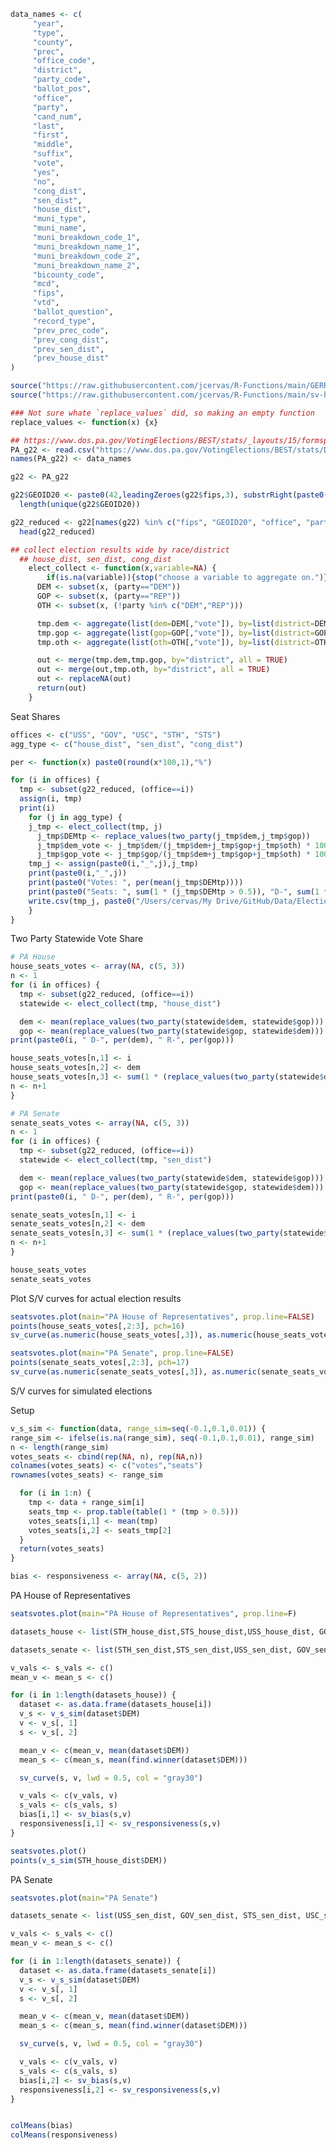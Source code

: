 

```r
data_names <- c(
     "year",
     "type",
     "county",
     "prec",
     "office_code",
     "district",
     "party_code",
     "ballot_pos",
     "office",
     "party",
     "cand_num",
     "last",
     "first",
     "middle",
     "suffix",
     "vote",
     "yes",
     "no",
     "cong_dist",
     "sen_dist",
     "house_dist",
     "muni_type",
     "muni_name",
     "muni_breakdown_code_1",
     "muni_breakdown_name_1",
     "muni_breakdown_code_2",
     "muni_breakdown_name_2",
     "bicounty_code",
     "mcd",
     "fips",
     "vtd",
     "ballot_question",
     "record_type",
     "prev_prec_code",
     "prev_cong_dist",
     "prev_sen_dist",
     "prev_house_dist"
)
```

```r
source("https://raw.githubusercontent.com/jcervas/R-Functions/main/GERRYfunctions.R")
source("https://raw.githubusercontent.com/jcervas/R-Functions/main/sv-hyp.R")

### Not sure whate `replace_values` did, so making an empty function
replace_values <- function(x) {x}
```

```r
## https://www.dos.pa.gov/VotingElections/BEST/stats/_layouts/15/formspubs/formsandpubs.aspx
PA_g22 <- read.csv("https://www.dos.pa.gov/VotingElections/BEST/stats/Documents/ElectionReturns_2022_General_PrecinctReturns.txt", header=FALSE, stringsAsFactors=FALSE)
names(PA_g22) <- data_names
```

```r
g22 <- PA_g22

g22$GEOID20 <- paste0(42,leadingZeroes(g22$fips,3), substrRight(paste0("000000",g22$prec),6))
  length(unique(g22$GEOID20))

g22_reduced <- g22[names(g22) %in% c("fips", "GEOID20", "office", "party", "last", "prec", "cong_dist", "house_dist", "sen_dist", "vote", "muni_name")]
  head(g22_reduced)
```


```r
## collect election results wide by race/district
  ## house_dist, sen_dist, cong_dist
    elect_collect <- function(x,variable=NA) {
        if(is.na(variable)){stop("choose a variable to aggregate on.")}
      DEM <- subset(x, (party=="DEM"))
      GOP <- subset(x, (party=="REP"))
      OTH <- subset(x, (!party %in% c("DEM","REP")))

      tmp.dem <- aggregate(list(dem=DEM[,"vote"]), by=list(district=DEM[,variable]), FUN=sum)
      tmp.gop <- aggregate(list(gop=GOP[,"vote"]), by=list(district=GOP[,variable]), FUN=sum)
      tmp.oth <- aggregate(list(oth=OTH[,"vote"]), by=list(district=OTH[,variable]), FUN=sum)

      out <- merge(tmp.dem,tmp.gop, by="district", all = TRUE)
      out <- merge(out,tmp.oth, by="district", all = TRUE)
      out <- replaceNA(out)
      return(out)
    }
```



Seat Shares
```r
offices <- c("USS", "GOV", "USC", "STH", "STS")
agg_type <- c("house_dist", "sen_dist", "cong_dist")

per <- function(x) paste0(round(x*100,1),"%")

for (i in offices) {
  tmp <- subset(g22_reduced, (office==i))
  assign(i, tmp)
  print(i)
    for (j in agg_type) {
    j_tmp <- elect_collect(tmp, j)
      j_tmp$DEMtp <- replace_values(two_party(j_tmp$dem,j_tmp$gop))
      j_tmp$dem_vote <- j_tmp$dem/(j_tmp$dem+j_tmp$gop+j_tmp$oth) * 100
      j_tmp$gop_vote <- j_tmp$gop/(j_tmp$dem+j_tmp$gop+j_tmp$oth) * 100
    tmp_j <- assign(paste0(i,"_",j),j_tmp)
    print(paste0(i,"_",j))
    print(paste0("Votes: ", per(mean(j_tmp$DEMtp))))
    print(paste0("Seats: ", sum(1 * (j_tmp$DEMtp > 0.5)), "D-", sum(1 * (j_tmp$DEMtp < 0.5)),"R (", per(mean(1 * (j_tmp$DEMtp > 0.5))),")"))
    write.csv(tmp_j, paste0("/Users/cervas/My Drive/GitHub/Data/Elections/State Legislature/PA/data/",i,"_",j,".csv"), row.names=F)
    }
}

```

Two Party Statewide Vote Share
```r
# PA House
house_seats_votes <- array(NA, c(5, 3))
n <- 1
for (i in offices) {
  tmp <- subset(g22_reduced, (office==i))
  statewide <- elect_collect(tmp, "house_dist")

  dem <- mean(replace_values(two_party(statewide$dem, statewide$gop)))
  gop <- mean(replace_values(two_party(statewide$gop, statewide$dem)))
print(paste0(i, " D-", per(dem), " R-", per(gop)))

house_seats_votes[n,1] <- i
house_seats_votes[n,2] <- dem
house_seats_votes[n,3] <- sum(1 * (replace_values(two_party(statewide$dem, statewide$gop)) > 0.5))/length(two_party(statewide$dem, statewide$gop))
n <- n+1
}

# PA Senate
senate_seats_votes <- array(NA, c(5, 3))
n <- 1
for (i in offices) {
  tmp <- subset(g22_reduced, (office==i))
  statewide <- elect_collect(tmp, "sen_dist")

  dem <- mean(replace_values(two_party(statewide$dem, statewide$gop)))
  gop <- mean(replace_values(two_party(statewide$gop, statewide$dem)))
print(paste0(i, " D-", per(dem), " R-", per(gop)))

senate_seats_votes[n,1] <- i
senate_seats_votes[n,2] <- dem
senate_seats_votes[n,3] <- sum(1 * (replace_values(two_party(statewide$dem, statewide$gop)) > 0.5)/length(two_party(statewide$dem, statewide$gop)))
n <- n+1
}

house_seats_votes
senate_seats_votes

```

Plot S/V curves for actual election results
```r
seatsvotes.plot(main="PA House of Representatives", prop.line=FALSE)
points(house_seats_votes[,2:3], pch=16)
sv_curve(as.numeric(house_seats_votes[,3]), as.numeric(house_seats_votes[,2]), lwd=3, col="gray70")

seatsvotes.plot(main="PA Senate", prop.line=FALSE)
points(senate_seats_votes[,2:3], pch=17)
sv_curve(as.numeric(senate_seats_votes[,3]), as.numeric(senate_seats_votes[,2]), lwd=3, col="gray70")

```


S/V curves for simulated elections

Setup
```r

v_s_sim <- function(data, range_sim=seq(-0.1,0.1,0.01)) {
range_sim <- ifelse(is.na(range_sim), seq(-0.1,0.1,0.01), range_sim)
n <- length(range_sim)
votes_seats <- cbind(rep(NA, n), rep(NA,n))
colnames(votes_seats) <- c("votes","seats")
rownames(votes_seats) <- range_sim

  for (i in 1:n) {
    tmp <- data + range_sim[i]
    seats_tmp <- prop.table(table(1 * (tmp > 0.5)))
    votes_seats[i,1] <- mean(tmp)
    votes_seats[i,2] <- seats_tmp[2]
  }
  return(votes_seats)
}

bias <- responsiveness <- array(NA, c(5, 2))

```

PA House of Representatives
```r
seatsvotes.plot(main="PA House of Representatives", prop.line=F)

datasets_house <- list(STH_house_dist,STS_house_dist,USS_house_dist, GOV_house_dist, USC_house_dist)

datasets_senate <- list(STH_sen_dist,STS_sen_dist,USS_sen_dist, GOV_sen_dist, USC_sen_dist)

v_vals <- s_vals <- c()
mean_v <- mean_s <- c()

for (i in 1:length(datasets_house)) {
  dataset <- as.data.frame(datasets_house[i])
  v_s <- v_s_sim(dataset$DEM)
  v <- v_s[, 1]
  s <- v_s[, 2]

  mean_v <- c(mean_v, mean(dataset$DEM))
  mean_s <- c(mean_s, mean(find.winner(dataset$DEM)))

  sv_curve(s, v, lwd = 0.5, col = "gray30")

  v_vals <- c(v_vals, v)
  s_vals <- c(s_vals, s)
  bias[i,1] <- sv_bias(s,v)
  responsiveness[i,1] <- sv_responsiveness(s,v)
}

seatsvotes.plot()
points(v_s_sim(STH_house_dist$DEM))

```

PA Senate
```r
seatsvotes.plot(main="PA Senate")

datasets_senate <- list(USS_sen_dist, GOV_sen_dist, STS_sen_dist, USC_sen_dist, STH_sen_dist)

v_vals <- s_vals <- c()
mean_v <- mean_s <- c()

for (i in 1:length(datasets_senate)) {
  dataset <- as.data.frame(datasets_senate[i])
  v_s <- v_s_sim(dataset$DEM)
  v <- v_s[, 1]
  s <- v_s[, 2]

  mean_v <- c(mean_v, mean(dataset$DEM))
  mean_s <- c(mean_s, mean(find.winner(dataset$DEM)))

  sv_curve(s, v, lwd = 0.5, col = "gray30")

  v_vals <- c(v_vals, v)
  s_vals <- c(s_vals, s)
  bias[i,2] <- sv_bias(s,v)
  responsiveness[i,2] <- sv_responsiveness(s,v)
}


colMeans(bias)
colMeans(responsiveness)

```





